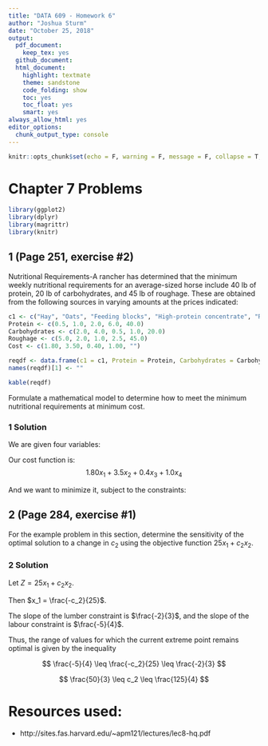 ```yaml
---
title: "DATA 609 - Homework 6"
author: "Joshua Sturm"
date: "October 25, 2018"
output:
  pdf_document:
    keep_tex: yes
  github_document:
  html_document:
    highlight: textmate
    theme: sandstone
    code_folding: show
    toc: yes
    toc_float: yes
    smart: yes
always_allow_html: yes
editor_options: 
  chunk_output_type: console
---
```


```r
knitr::opts_chunk$set(echo = F, warning = F, message = F, collapse = T, cache = T)
```

# Chapter 7 Problems

```r
library(ggplot2)
library(dplyr)
library(magrittr)
library(knitr)
```

## 1 (Page 251, exercise #2)
Nutritional Requirements-A rancher has determined that the minimum weekly nutritional requirements for an average-sized horse include 40 lb of protein, 20 lb of carbohydrates, and 45 lb of roughage. These are obtained from the following sources in varying amounts at the prices indicated:

```r
c1 <- c("Hay", "Oats", "Feeding blocks", "High-protein concentrate", "Requirements per horse")
Protein <- c(0.5, 1.0, 2.0, 6.0, 40.0)
Carbohydrates <- c(2.0, 4.0, 0.5, 1.0, 20.0)
Roughage <- c(5.0, 2.0, 1.0, 2.5, 45.0)
Cost <- c(1.80, 3.50, 0.40, 1.00, "")

reqdf <- data.frame(c1 = c1, Protein = Protein, Carbohydrates = Carbohydrates, Roughage = Roughage, Cost = Cost)
names(reqdf)[1] <- ""

kable(reqdf)
```

Formulate a mathematical model to determine how to meet the minimum nutritional requirements at minimum cost.

### 1 Solution
We are given four variables:
\begin{align*}
x_1 &= \text{Hay} \\
x_2 &= \text{Oats} \\
x_3 &= \text{Feeding blocks} \\
x_4 &= \text{High-Protein concentrate}
\end{align*}

Our cost function is:
$$
1.80x_1 + 3.5x_2 + 0.4x_3 + 1.0x_4
$$

And we want to minimize it, subject to the constraints:
\begin{align*}
0.5x_1 + x_2 + 2.0x_3 + 6.0x_4 &\leq 40.0 \ \ \text(Protein) \\
2.0x_1 + 4.0x_2 + 0.5x_3 + 1.0x_4 &\leq 20.0 \ \ \text(Carbohydrates) \\
5.0x_1 + 2.0x_2 + 1.0x_3 + 2.5x_4 &\leq 45.0 \ \ \text(Roughage)
\end{align*}

## 2 (Page 284, exercise #1)
For the example problem in this section, determine the sensitivity of the optimal solution to a change in $c_2$ using the objective function $25x_1 + c_2x_2$.

### 2 Solution
Let $Z = 25x_1 + c_2x_2$.

Then $x_1 = \frac{-c_2}{25}$.

The slope of the lumber constraint is $\frac{-2}{3}$, and the slope of the labour constraint is $\frac{-5}{4}$.

Thus, the range of values for which the current extreme point remains optimal is given by the inequality

$$
\frac{-5}{4} \leq \frac{-c_2}{25} \leq \frac{-2}{3}
$$

$$
\frac{50}{3} \leq c_2 \leq \frac{125}{4}
$$



# Resources used:

- http://sites.fas.harvard.edu/~apm121/lectures/lec8-hq.pdf
